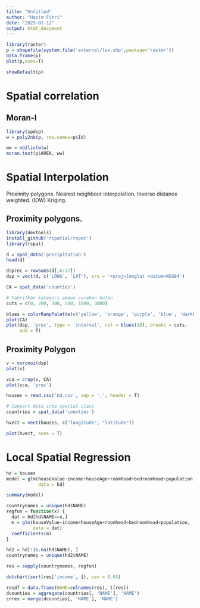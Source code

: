 ```yaml
---
title: "Untitled"
author: "Hazim Fitri"
date: "2025-01-12"
output: html_document
---
```


```r
library(raster)
p = shapefile(system.file('external/lux.shp',package='raster'))
data.frame(p)
plot(p,axes=T)
```

```r
showDefault(p)
```

# Spatial correlation

## Moran-I

```r
library(spdep)
w = poly2nb(p, row.names=p$Id)

ww = nb2listw(w)
moran.test(p$AREA, ww)
```

# Spatial Interpolation

Proximity polygons.
Nearest neighbour interpolation.
Inverse distance weighted. (IDW)
Kriging.

## Proximity polygons.

```r
library(devtools)
install_github('rspatial/rspat')
library(rspat)
```

```r
d = spat_data('precipitation')
head(d)
```

```r
d$prec = rowSums(d[,6:17])
dsp = vect(d, c('LONG', 'LAT'), crs = '+proj=longlat +datum=WSG84')
```

```r
CA = spat_data('counties')

# takrifkan kategori amaun curahan hujan
cuts = c(0, 200, 300, 500, 1000, 3000)

blues = colorRampPalette(c('yellow', 'orange', 'purple', 'blue', 'darkblue'))
plot(CA)
plot(dsp, 'prec', type = 'interval', col = blues(10), breaks = cuts, 
     add = T)
```

## Proximity Polygon

```r
v = voronoi(dsp)
plot(v)

```

```r
vca = crop(v, CA)
plot(vca, 'prec')
```

```r
houses = read.csv('hd.csv', sep = ',', header = T)

# Convert data into spatial class
countries = spat_data('counties')

hvect = vect(houses, c("longitude", "latitude"))

plot(hvect, axes = T)
```

# Local Spatial Regression

```r
hd = houses
model = glm(houseValue~income+houseAge+roomhead+bedroomhead+population,
            data = hd)

summary(model)

```

```r
countrynames = unique(hd$NAME)
regfun = function(x) {
  dat = hd[hd$NAME==x,]
  m = glm(houseValue~income+houseAge+roomhead+bedroomhead+population, 
          data = dat)
  coefficients(m)
}

hd2 = hd[!is.na(hd$NAME), ]
countrynames = unique(hd2$NAME)

res = sapply(countrynames, regfun)

dotchart(sort(res['income', ]), cex = 0.65)
```

```r
resdf = data.frame(NAME=colnames(res), t(res))
dcounties = aggregate(countries[, 'NAME'], 'NAME')
cnres = merge(dcounties[, 'NAME'], 'NAME')
```
